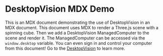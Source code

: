 <script src="https://cdn.jsdelivr.net/npm/three@0.132.2/build/three.min.js"></script>
<script src="https://js.desktop.vision/three/v3.0.1/bundle.min.js"></script>

# DesktopVision MDX Demo

This is an MDX document demonstrating the use of DesktopVision in an MDX document.
This document uses MDX to render a Three.js scene with a spinning cube.
Then we add a DesktopVision ManagedComputer to the scene and render it.
The ManagedComputer can be accessed via the `window.desktop` variable.
You can even sign in and control your computer from this document!
Go to the [DesktopVision](https://desktop.vision) to learn more.

<div id="scene-container" style="width: 400px; height: 400px"></div>
<div id="log-text" />
<video id="test-video" autoplay muted playsinline loop style="display: none">
    <source src="https://tekeye.uk/html/images/Joren_Falls_Izu_Jap.mp4"/>
</video>

<script>
    document.addEventListener("DOMContentLoaded", function() {
        // Initialize scene, camera, and renderer
        const scene = new THREE.Scene();
        const camera = new THREE.PerspectiveCamera(75, 400 / 400, 0.1, 1000);
        const renderer = new THREE.WebGLRenderer();
        renderer.setSize(400, 400);
        document.getElementById('scene-container').appendChild(renderer.domElement);

        // Create and add cube to the scene
        const cube = new THREE.Mesh(
            new THREE.BoxGeometry(),
            new THREE.MeshBasicMaterial({ color: 0x00ff00 })
        );
        scene.add(cube);
        camera.position.z = 5;

        // Desktop Vision API credentials and initialization
        const desktopVisionApiCredentials = {
            id: '6wlqRxEgp60JXkcGkLY2',
            key: 'bc7013db-c339-4141-92fb-f24486d47d35'
        };
        const dv = window.DesktopVision.loadSDK(THREE, null, null);
        window.dv = dv;

        // Desktop options configuration
        const desktopOptions = {
            scene, camera, 
            sceneContainer: document.getElementById('scene-container'),
            renderer,
            video: document.getElementById('test-video'),
            hideMoveIcon: false,
            hideResizeIcon: true,
            includeKeyboard: true,
            hideMultiMonitor: true
        };

        // ManagedComputer setup
        let desktop;
        document.getElementById('test-video').addEventListener('loadedmetadata', function() {
            desktop = new dv.ManagedComputer(desktopOptions, desktopVisionApiCredentials);
            scene.add(desktop);
            desktop.transparent = false;
            desktop.position.set(0, 0, 4);
            desktop.resetScreen();
            window.desktop = desktop;
            desktop.generateCode();
        });

        // Animation loop
        function animate() {
            requestAnimationFrame(animate);
            cube.rotation.x += 0.01;
            cube.rotation.y += 0.01;
            renderer.render(scene, camera);
        }

        animate(); // Start the animation loop
    });
</script>